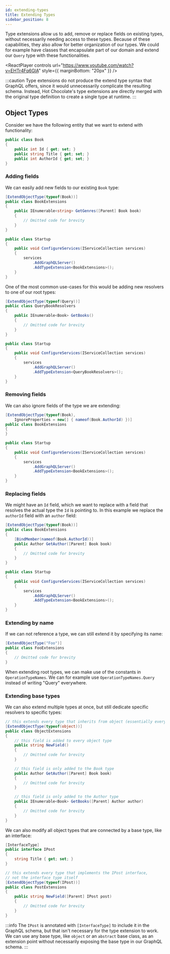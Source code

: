 ```yaml
---
id: extending-types
title: Extending Types
sidebar_position: 8
---
```



Type extensions allow us to add, remove or replace fields on existing types, without necessarily needing access to these types. Because of these capabilities, they also allow for better organization of our types. We could for example have classes that encapsulate part of our domain and extend our `Query` type with these functionalities.

<ReactPlayer
  controls
  url="https://www.youtube.com/watch?v=EHTr4Fq6GlA"
  style={{ marginBottom: "20px" }}
/>

:::caution
Type extensions do not produce the extend type syntax that GraphQL offers, since it would unnecessarily complicate the resulting schema. Instead, Hot Chocolate's type extensions are directly merged with the original type definition to create a single type at runtime.
:::

## Object Types

Consider we have the following entity that we want to extend with functionality:

```csharp
public class Book
{
    public int Id { get; set; }
    public string Title { get; set; }
    public int AuthorId { get; set; }
}
```

### Adding fields

We can easily add new fields to our existing `Book` type:

```csharp
[ExtendObjectType(typeof(Book))]
public class BookExtensions
{
    public IEnumerable<string> GetGenres([Parent] Book book)
    {
        // Omitted code for brevity
    }
}

public class Startup
{
    public void ConfigureServices(IServiceCollection services)
    {
        services
            .AddGraphQLServer()
            .AddTypeExtension<BookExtensions>();
    }
}
```

One of the most common use-cases for this would be adding new resolvers to one of our root types:

```csharp
[ExtendObjectType(typeof(Query))]
public class QueryBookResolvers
{
    public IEnumerable<Book> GetBooks()
    {
        // Omitted code for brevity
    }
}

public class Startup
{
    public void ConfigureServices(IServiceCollection services)
    {
        services
            .AddGraphQLServer()
            .AddTypeExtension<QueryBookResolvers>();
    }
}
```

### Removing fields

We can also ignore fields of the type we are extending:

```csharp
[ExtendObjectType(typeof(Book),
    IgnoreProperties = new[] { nameof(Book.AuthorId) })]
public class BookExtensions
{
}

public class Startup
{
    public void ConfigureServices(IServiceCollection services)
    {
        services
            .AddGraphQLServer()
            .AddTypeExtension<BookExtensions>();
    }
}
```

### Replacing fields

We might have an `Id` field, which we want to replace with a field that resolves the actual type the `Id` is pointing to.
In this example we replace the `authorId` field with an `author` field:

```csharp
[ExtendObjectType(typeof(Book))]
public class BookExtensions
{
    [BindMember(nameof(Book.AuthorId))]
    public Author GetAuthor([Parent] Book book)
    {
        // Omitted code for brevity
    }
}

public class Startup
{
    public void ConfigureServices(IServiceCollection services)
    {
        services
            .AddGraphQLServer()
            .AddTypeExtension<BookExtensions>();
    }
}
```

### Extending by name

If we can not reference a type, we can still extend it by specifying its name:

```csharp
[ExtendObjectType("Foo")]
public class FooExtensions
{
    // Omitted code for brevity
}
```

When extending root types, we can make use of the constants in `OperationTypeNames`.
We can for example use `OperationTypeNames.Query` instead of writing "Query" everywhere.

### Extending base types

We can also extend multiple types at once, but still dedicate specific resolvers to specific types:

```csharp
// this extends every type that inherits from object (essentially every type)
[ExtendObjectType(typeof(object))]
public class ObjectExtensions
{
    // this field is added to every object type
    public string NewField()
    {
        // Omitted code for brevity
    }

    // this field is only added to the Book type
    public Author GetAuthor([Parent] Book book)
    {
        // Omitted code for brevity
    }

    // this field is only added to the Author type
    public IEnumerable<Book> GetBooks([Parent] Author author)
    {
        // Omitted code for brevity
    }
}
```

We can also modify all object types that are connected by a base type, like an interface:

```csharp
[InterfaceType]
public interface IPost
{
    string Title { get; set; }
}

// this extends every type that implements the IPost interface,
// not the interface type itself
[ExtendObjectType(typeof(IPost))]
public class PostExtensions
{
    public string NewField([Parent] IPost post)
    {
        // Omitted code for brevity
    }
}
```

:::info
The `IPost` is annotated with `[InterfaceType]` to include it in the GraphQL schema, but that isn't necessary for the type extension to work. We can use any base type, like `object` or an `abstract` base class, as an extension point without necessarily exposing the base type in our GraphQL schema.
:::
